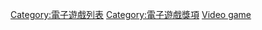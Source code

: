 [[Category:電子遊戲列表|Category:電子遊戲列表]]
[[Category:電子遊戲獎項|Category:電子遊戲獎項]]
[[Category:依獲獎者分類的獲獎與提名列表|Video game]]